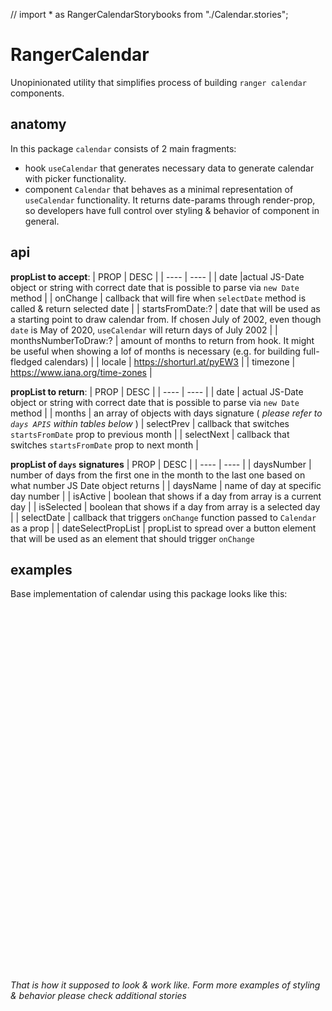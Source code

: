// import * as RangerCalendarStorybooks from "./Calendar.stories";

# RangerCalendar

Unopinionated utility that simplifies process of building `ranger calendar` components.

<Canvas of={RangerCalendarStorybooks.Base} />

## anatomy

In this package `calendar` consists of 2 main fragments:

- hook `useCalendar` that generates necessary data to generate calendar with picker functionality.
- component `Calendar` that behaves as a minimal representation of `useCalendar` functionality. It returns date-params through render-prop, so developers have full control over styling & behavior of component in general.

## api

**propList to accept**:
| PROP | DESC |
| ---- | ---- |
| date |actual JS-Date object or string with correct date that is possible to parse via `new Date` method |
| onChange | callback that will fire when `selectDate` method is called & return selected date |
| startsFromDate:? | date that will be used as a starting point to draw calendar from. If chosen July of 2002, even though `date` is May of 2020, `useCalendar` will return days of July 2002 |
| monthsNumberToDraw:? | amount of months to return from hook. It might be useful when showing a lof of months is necessary (e.g. for building full-fledged calendars) |
| locale | https://shorturl.at/pyEW3 |
| timezone | https://www.iana.org/time-zones |

**propList to return**:
| PROP | DESC |
| ---- | ---- |
| date | actual JS-Date object or string with correct date that is possible to parse via `new Date` method |
| months | an array of objects with days signature ( _please refer to `days APIS` within tables below_ )
| selectPrev | callback that switches `startsFromDate` prop to previous month |
| selectNext | callback that switches `startsFromDate` prop to next month |

**propList of `days` signatures**
| PROP | DESC |
| ---- | ---- |
| daysNumber | number of days from the first one in the month to the last one based on what number JS Date object returns |
| daysName | name of day at specific day number |
| isActive | boolean that shows if a day from array is a current day |
| isSelected | boolean that shows if a day from array is a selected day |
| selectDate | callback that triggers `onChange` function passed to `Calendar` as a prop |
| dateSelectPropList | propList to spread over a button element that will be used as an element that should trigger `onChange`

## examples

Base implementation of calendar using this package looks like this:

```jsx
   <RangerCalendar
          {...args}
          date={args.date as Date}
          onChange={(date: Date) => {
            `updateArgs({
              date,
            })`;
          }}
        >
          {({ months }) => (
            <>
              {months.map(({ days }) => (
                <div className="grid grid-cols-7 w-52 p-2">
                  {days.map(
                    ({
                      daysNumber,
                      isInRanges,
                      dateSelectPropList,
                      isSelected,
                    }) => (
                      <button
                        {...dateSelectPropList}
                        key={dateSelectPropList?.key}
                        style={{
                          borderColor: isSelected ? "hotpink" : "",
                          backgroundColor: isInRanges ? "black" : "",
                          color: isInRanges ? "white" : "",
                        }}
                        className="flex items-center p-[2px] border-b border-transparent justify-center"
                      >
                        {daysNumber}
                      </button>
                    )
                  )}
                </div>
              ))}
            </>
          )}
        </RangerCalendar>
```

_That is how it supposed to look & work like. Form more examples of styling & behavior please check additional stories_

<Canvas of={RangerCalendarStorybooks.Base} />
